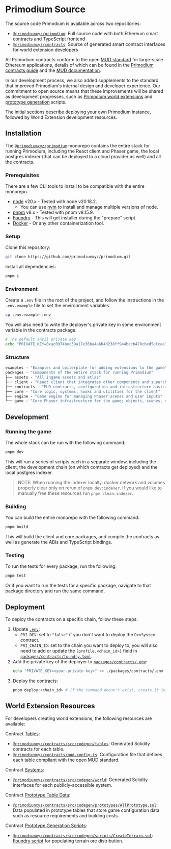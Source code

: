 # Primodium Source

The source code Primodium is available across two repositories:

- [`@primodiumxyz/primodium`](https://github.com/primodiumxyz/primodium/): Full
  source code with both Ethereum smart contracts and TypeScript frontend
- [`@primodiumxyz/contracts`](https://github.com/primodiumxyz/contracts): Source
  of generated smart contract interfaces for world extension developers

All Primodium contracts conform to the open [MUD standard](https://mud.dev) for
large-scale Ethereum applications, details of which can be found in the
[Primodium contracts guide](./overview-contracts.mdx) and the
[MUD documentation](https://mud.dev/introduction).

In our development process, we also added supplements to the standard that
improved Primodium's internal design and developer experience. Our commitment to
open source means that these improvements will be shared as development
progresses, such as [Primodium world extensions](./world-extension.mdx) and
[prototype generation](./overview-source/generation.mdx) scripts.

The initial sections describe deploying your own Primodium instance, followed by
World Extension development resources.

## Installation

The [`@primodiumxyz/primodium`](https://github.com/primodiumxyz/primodium/)
monorepo contains the entire stack for running Primodium, including the React
client and Phaser game, the local postgres indexer (that can be deployed to a
cloud provider as well) and all the contracts.

### Prerequisites

There are a few CLI tools to install to be compatible with the entire monorepo.

- [node](https://nodejs.org/en/download/) v20.x - Tested with node v20.18.2.
  - You can use [nvm](https://github.com/nvm-sh/nvm) to install and manage
    multiple versions of node.
- [pnpm](https://pnpm.io/installation) v8.x - Tested with pnpm v8.15.9.
- [Foundry](https://book.getfoundry.sh/getting-started/installation) - This will
  get installer during the "prepare" script.
- [Docker](https://docs.docker.com/get-docker/) - Or any other containerization
  tool.

### Setup

Clone this repository:

```bash
git clone https://github.com/primodiumxyz/primodium.git
```

Install all dependencies:

```bash
pnpm i
```

### Environment

Create a `.env` file in the root of the project, and follow the instructions in
the `.env.example` file to set the environment variables.

```bash
cp .env.example .env
```

You will also need to write the deployer's private key in some environment
variable in the contracts package.

```bash
# The default anvil private key
echo "PRIVATE_KEY=0xac0974bec39a17e36ba4a6b4d238ff944bacb478cbed5efcae784d7bf4f2ff80" >> ./packages/contracts/.env
```

### Structure

```ml
examples - "Examples and boilerplate for adding extensions to the game"
packages - "Components of the entire stack for running Primodium"
├── assets - "All ingame assets and atlas"
├── client - "React client that integrates other components and supercharges with a browser UI"
├── contracts - "MUD contracts, configuration and infrastructure—basically the whole state and conditions of the game"
├── core - "Core logic, systems, hooks and utilities for the client"
├── engine - "Game engine for managing Phaser scenes and user inputs"
└── game - "Core Phaser infrastructure for the game; objects, scenes, systems, input controls, etc."
```

## Development

### Running the game

The whole stack can be run with the following command:

```bash
pnpm dev
```

This will run a series of scripts each in a separate window, including the
client, the development chain (on which contracts get deployed) and the local
postgres indexer.

> NOTE: When running the indexer locally, docker network and volumes properly
> clear only on rerun of `pnpm dev:indexer`. If you would like to manually free
> these resources run `pnpm clean:indexer`.

### Building

You can build the entire monorepo with the following command:

```bash
pnpm build
```

This will build the client and core packages, and compile the contracts as well
as generate the ABIs and TypeScript bindings.

### Testing

To run the tests for every package, run the following:

```bash
pnpm test
```

Or if you want to run the tests for a specific package, navigate to that package
directory and run the same command.

## Deployment

To deploy the contracts on a specific chain, follow these steps:

1. Update
   [`.env`](https://github.com/primodiumxyz/primodium/tree/main/.env.example):
   - `PRI_DEV`: set to `"false"` if you don't want to deploy the `DevSystem`
     contract.
   - `PRI_CHAIN_ID`: set to the chain you want to deploy to; you will also need
     to add or update the `[profile.<chain_id>]` field in
     [`packages/contracts/foundry.toml`](https://github.com/primodiumxyz/primodium/tree/main/packages/contracts/foundry.toml).
2. Add the private key of the deployer to
   [`packages/contracts/.env`](https://github.com/primodiumxyz/primodium/tree/main/packages/contracts/.env.example):
   ```bash
   echo "PRIVATE_KEY=<your-private-key>" >> ./packages/contracts/.env
   ```
3. Deploy the contracts:
   ```bash
   pnpm deploy:<chain_id> # if the command doesn't exist, create it in both `packages/contracts/package.json` and `package.json`
   ```

## World Extension Resources

For developers creating world extensions, the following resources are available:

Contract [Tables](./overview-contracts/tables.mdx):

- [`@primodiumxyz/contracts/src/codegen/tables`](https://github.com/primodiumxyz/primodium/blob/main/packages/contracts/src/codegen/tables):
  Generated Solidity contracts for each table.
- [`@primodiumxyz/contracts/mud.config.ts`](https://github.com/primodiumxyz/primodium/blob/main/packages/contracts/mud.config.ts):
  Configuration file that defines each table compliant with the open MUD
  standard.

Contract [Systems](./overview-contracts/systems.mdx):

- [`@primodiumxyz/contracts/src/codegen/world`](https://github.com/primodiumxyz/primodium/blob/main/packages/contracts/src/codegen/world):
  Generated Solidity interfaces for each publicly-accessible system.

Contract
[Prototype Table Data](./overview-contracts/tables.mdx#prototype-tables):

- [`@primodiumxyz/contracts/src/codegen/prototypes/AllPrototype.sol`](https://github.com/primodiumxyz/primodium/blob/main/packages/contracts/src/codegen/prototypes/AllPrototype.sol):
  Data populated in prototype tables that store game configuration data such as
  resource requirements and building costs.

Contract [Prototype Generation Scripts](./overview-source/generation.mdx):

- [`@primodiumxyz/contracts/src/codegen/scripts/CreateTerrain.sol`](https://github.com/primodiumxyz/primodium/blob/main/packages/contracts/src/codegen/scripts/CreateTerrain.sol):
  [Foundry script](https://book.getfoundry.sh/tutorials/solidity-scripting) for
  populating terrain ore distribution.
